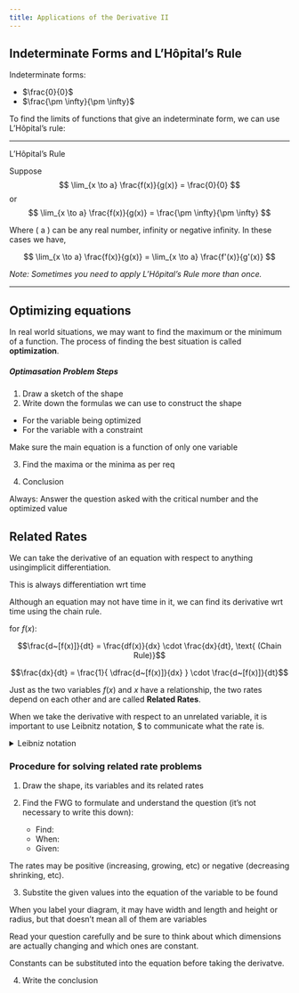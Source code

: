 ```yaml
---
title: Applications of the Derivative II
---
```


## Indeterminate Forms and $\text{L'H\^{o}pital's}$ Rule

Indeterminate forms:

- $\frac{0}{0}$
- $\frac{\pm \infty}{\pm \infty}$

To find the limits of functions that give an indeterminate form, we can use $\text{L'H\^{o}pital's}$ rule:

---

$\text{L'H\^{o}pital's}$ Rule

Suppose
$$
\lim_{x \to a} \frac{f(x)}{g(x)} = \frac{0}{0}
$$
or
$$
\lim_{x \to a} \frac{f(x)}{g(x)} = \frac{\pm \infty}{\pm \infty}
$$

Where \( a \) can be any real number, infinity or negative infinity. In these cases we have,

$$
\lim_{x \to a} \frac{f(x)}{g(x)} = \lim_{x \to a} \frac{f'(x)}{g'(x)}
$$

*Note: Sometimes you need to apply L'Hôpital's Rule more than once.*

---

## Optimizing equations

In real world situations, we may want to find the maximum or the minimum of a function. The process of finding the best situation is called **optimization**.

##### Optimasation Problem Steps

1. Draw a sketch of the shape
2. Write down the formulas we can use to construct the shape
  - For the variable being optimized
  - For the variable with a constraint

::: {.callout-caution}
Make sure the main equation is a function of only one variable
:::

3. Find the maxima or the minima as per req

4. Conclusion

::: {.callout-note}
Always: Answer the question asked with the critical number and the optimized value
:::

## Related Rates

We can take the derivative of an equation with respect to anything usingimplicit differentiation.

This is always differentiation wrt time

Although an equation may not have time in it, we can find its derivative wrt time using the chain rule.

for $f(x)$:

$$\frac{d~[f(x)]}{dt} = \frac{df(x)}{dx} \cdot \frac{dx}{dt}, \text{ (Chain Rule)}$$

$$\frac{dx}{dt} = \frac{1}{ \dfrac{d~[f(x)]}{dx} } \cdot \frac{d~[f(x)]}{dt}$$

Just as the two variables $f(x)$ and $x$ have a relationship, the two rates depend on each other and are called **Related Rates**.

When we take the derivative with respect to an unrelated variable, it is important to use  Leibnitz notation, $\frac{dy}{dx} to communicate what the rate is.

<details><summary>Leibniz notation</summary>

In calculus, Leibniz's notation, named in honor of the 17th-century German philosopher and mathematician Gottfried Wilhelm Leibniz, uses the symbols $dx$ and $dy$ to represent infinitely small (or infinitesimal) increments of $x$ and $y$, respectively, just as $\Delta x$ and $\Delta y$ represent finite increments of $x$ and $y$, respectively. [source](https://en.wikipedia.org/wiki/Leibniz%27s_notation)

</details>

### Procedure for solving related rate problems

1. Draw the shape, its variables and its related rates

2. Find the FWG to formulate and understand the question (it's not necessary to write this down):
    - Find:
    - When:
    - Given:

::: {.callout-caution}
The rates may be positive (increasing, growing, etc) or negative (decreasing shrinking, etc).
:::

3. Substite the given values into the equation of the variable to be found

::: {.callout-caution}
When you label your diagram, it may have width and length and height or radius, but that doesn’t mean all of them are variables

Read your question carefully and be sure to think about which dimensions are actually changing and which ones are constant.

Constants can be substituted into the equation before taking the derivatve.
:::

4. Write the conclusion

